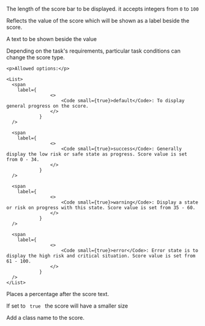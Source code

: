 
<PackageInstallGuide packageName="@wpmudev/sui-score" />

<Section title="Props" border={true}>
  <PropSection title="bar" type="number" defaultValue="50">
    <p>The length of the score bar to be displayed. it accepts integers from <Code small={true}>0</Code> to <Code small={true}>100</Code> </p>
  </PropSection>

  <PropSection title="value" type="number" defaultValue="50">
    <p>Reflects the value of the score which will be shown as a label beside the score.</p>
  </PropSection>

  <PropSection title="description" type="string">
    <p>A text to be shown beside the value</p>
  </PropSection>

  <PropSection title="state" type="string">
    <p>
      Depending on the task's requirements, particular task conditions
      can change the score type.
    </p>

    <p>Allowed options:</p>

    <List>
      <span
        label={
					<>
						<Code small={true}>default</Code>: To display general progress on the score.
					</>
				}
      />

      <span
        label={
					<>
						<Code small={true}>success</Code>: Generally display the low risk or safe state as progress. Score value is set from 0 - 34.
					</>
				}
      />

      <span
        label={
					<>
						<Code small={true}>warning</Code>: Display a state or risk on progress with this state. Score value is set from 35 - 60.
					</>
				}
      />

      <span
        label={
					<>
						<Code small={true}>error</Code>: Error state is to display the high risk and critical situation. Score value is set from 61 - 100.
					</>
				}
      />
    </List>
  </PropSection>

  <PropSection title="isPercentage" type="boolean" defaultValue="true">
    <p>Places a percentage after the score text.</p>
  </PropSection>

  <PropSection title="isSmall" type="boolean" defaultValue="false">
    <p>If set to <Code small={true}> true </Code> the score will have a smaller size</p>
  </PropSection>

  <PropSection title="className" type="string">
    <p>Add a class name to the score.</p>
  </PropSection>
</Section>

<CommonPropsNotice />
